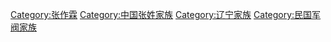 [[Category:张作霖|Category:张作霖]]
[[Category:中国张姓家族|Category:中国张姓家族]]
[[Category:辽宁家族|Category:辽宁家族]]
[[Category:民国军阀家族|Category:民国军阀家族]]